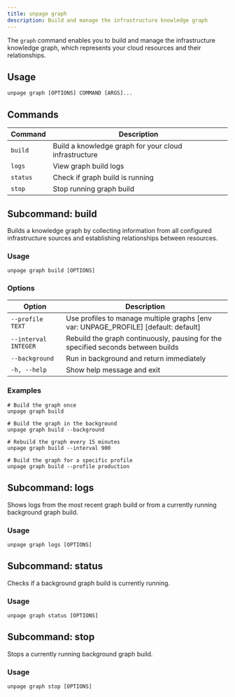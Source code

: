 ```yaml
---
title: unpage graph
description: Build and manage the infrastructure knowledge graph
---
```


The `graph` command enables you to build and manage the infrastructure knowledge graph, which represents your cloud resources and their relationships.

## Usage

```shell
unpage graph [OPTIONS] COMMAND [ARGS]...
```

## Commands

| Command | Description |
|---------|-------------|
| `build` | Build a knowledge graph for your cloud infrastructure |
| `logs` | View graph build logs |
| `status` | Check if graph build is running |
| `stop` | Stop running graph build |

## Subcommand: build

Builds a knowledge graph by collecting information from all configured infrastructure sources and establishing relationships between resources.

### Usage

```shell
unpage graph build [OPTIONS]
```

### Options

| Option | Description |
|--------|-------------|
| `--profile TEXT` | Use profiles to manage multiple graphs [env var: UNPAGE_PROFILE] [default: default] |
| `--interval INTEGER` | Rebuild the graph continuously, pausing for the specified seconds between builds |
| `--background` | Run in background and return immediately |
| `-h, --help` | Show help message and exit |

### Examples

```shell
# Build the graph once
unpage graph build

# Build the graph in the background
unpage graph build --background

# Rebuild the graph every 15 minutes
unpage graph build --interval 900

# Build the graph for a specific profile
unpage graph build --profile production
```

## Subcommand: logs

Shows logs from the most recent graph build or from a currently running background graph build.

### Usage

```shell
unpage graph logs [OPTIONS]
```

## Subcommand: status

Checks if a background graph build is currently running.

### Usage

```shell
unpage graph status [OPTIONS]
```

## Subcommand: stop

Stops a currently running background graph build.

### Usage

```shell
unpage graph stop [OPTIONS]
```
